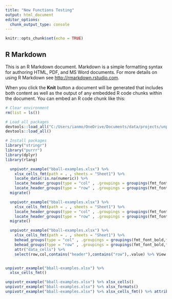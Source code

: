 ```yaml
---
title: "New Functions Testing"
output: html_document
editor_options: 
  chunk_output_type: console
---
```


```r
knitr::opts_chunk$set(echo = TRUE)
```

## R Markdown

This is an R Markdown document. Markdown is a simple formatting syntax for authoring HTML, PDF, and MS Word documents. For more details on using R Markdown see <http://rmarkdown.rstudio.com>.

When you click the **Knit** button a document will be generated that includes both content as well as the output of any embedded R code chunks within the document. You can embed an R code chunk like this:

```r
# Clear environment 
rm(list = ls())

# Load all packages 
devtools::load_all("C:/Users/ianmo/OneDrive/Documents/data/projects/unpivotr-dev/tidyxl")
devtools::load_all()

# Install packages
library("stringr")
library("purrr")
library(dplyr)
library(rlang)

```


```r

  unpivotr_example("bball-examples.xlsx") %>%
    xlsx_cells_fmt(path = . , sheets = "Sheet1") %>% 
    locate_data(!is.na(numeric)) %>% 
    locate_header_groups(type = "col" , .groupings = groupings(fmt_font_bold,fmt_alignment_indent)) %>%
    locate_header_groups(type = "row" , .groupings = groupings(fmt_font_bold,fmt_alignment_indent)) %>%   
  migrate() 

  unpivotr_example("bball-examples.xlsx") %>%
    xlsx_cells_fmt(path = . , sheets = "Sheet1") %>% 
    locate_header_groups(type = "col" , .groupings = groupings(fmt_font_bold,fmt_alignment_indent)) %>% 
    locate_header_groups(type = "row" , .groupings = groupings(fmt_font_bold,fmt_alignment_indent)) %>% 
  migrate() 

  unpivotr_example("bball-examples.xlsx") %>%
    xlsx_cells_fmt(path = . , sheets = "Sheet1") %>% 
    behead_groups(type = "col" , .groupings = groupings(fmt_font_bold,fmt_alignment_indent)) %>% 
    behead_groups(type = "row" , .groupings = groupings(fmt_font_bold,fmt_alignment_indent)) %>% 
    attr("data_cells") %>% 
    select(row,col,contains("header"),contains("row"),.value) %>% View



```

```r
unpivotr_example("bball-examples.xlsx") %>% 
  xlsx_cells_fmt()

unpivotr_example("bball-examples.xlsx") %>% xlsx_cells()
unpivotr_example("bball-examples.xlsx") %>% xlsx_formats()
unpivotr_example("bball-examples.xlsx") %>% xlsx_cells_fmt() %>% attributes() %>% str()

```


